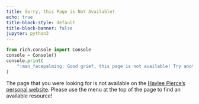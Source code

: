 ```yaml
---
title: Sorry, this Page is Not Available!
echo: true
title-block-style: default
title-block-banner: false
jupyter: python3
---
```


```python
from rich.console import Console
console = Console()
console.print(
    ":man_facepalming: Good grief, this page is not available! Try another link?"
)
```

The page that you were looking for is not available on the [Haylee Pierce's personal
website](https://hayleepierce.netlify.app/). Please use the menu at the top of
the page to find an available resource!
